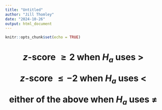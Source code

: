 ```yaml
---
title: "Untitled"
author: "Jill Thomley"
date: "2024-10-26"
output: html_document
---
```


```r
knitr::opts_chunk$set(echo = TRUE)
```

<h1><center>

*z*-score $\ge 2$ when $H_a$ uses $>$

*z*-score $\le -2$ when $H_a$ uses $<$

either of the above when $H_a$ uses $\ne$

</center></h1>